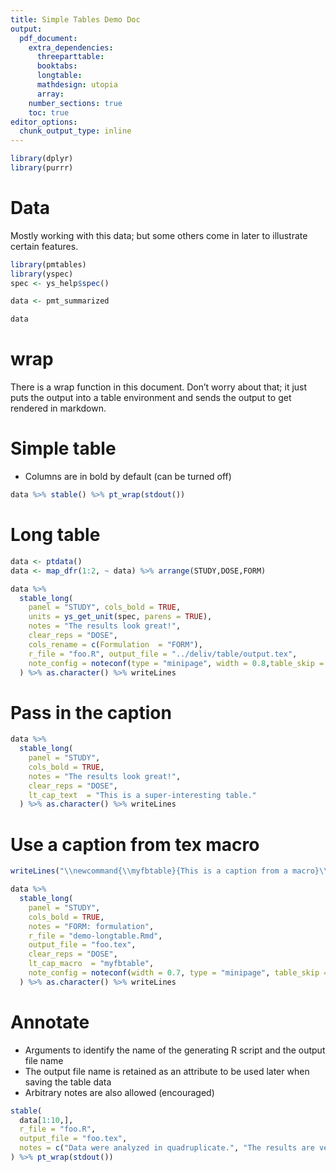 ```yaml
--- 
title: Simple Tables Demo Doc
output: 
  pdf_document: 
    extra_dependencies: 
      threeparttable:
      booktabs:
      longtable:
      mathdesign: utopia
      array:
    number_sections: true
    toc: true 
editor_options: 
  chunk_output_type: inline
---
```


```r
library(dplyr)
library(purrr)
```

\clearpage

# Data

Mostly working with this data; but some others come in later to illustrate
certain features.

```r
library(pmtables)
library(yspec)
spec <- ys_help$spec()

data <- pmt_summarized

data
```


# wrap

There is a wrap function in this document.  Don't worry about that; it just 
puts the output into a table environment and sends the output to get rendered
in markdown.

\clearpage

# Simple table

- Columns are in bold by default (can be turned off)

```r
data %>% stable() %>% pt_wrap(stdout())
```
\clearpage


# Long table

```r
data <- ptdata()
data <- map_dfr(1:2, ~ data) %>% arrange(STUDY,DOSE,FORM)
```


```r
data %>%
  stable_long(
    panel = "STUDY", cols_bold = TRUE,
    units = ys_get_unit(spec, parens = TRUE),
    notes = "The results look great!",
    clear_reps = "DOSE",
    cols_rename = c(Formulation  = "FORM"),
    r_file = "foo.R", output_file = "../deliv/table/output.tex",
    note_config = noteconf(type = "minipage", width = 0.8,table_skip = 0.2)
  ) %>% as.character() %>% writeLines
```


\clearpage

# Pass in the caption

```r
data %>%
  stable_long(
    panel = "STUDY", 
    cols_bold = TRUE,
    notes = "The results look great!",
    clear_reps = "DOSE",
    lt_cap_text  = "This is a super-interesting table."
  ) %>% as.character() %>% writeLines
```


\clearpage


# Use a caption from tex macro

```r
writeLines("\\newcommand{\\myfbtable}{This is a caption from a macro}\\vskip 0.5cm")
```


```r
data %>%
  stable_long(
    panel = "STUDY", 
    cols_bold = TRUE,
    notes = "FORM: formulation",
    r_file = "demo-longtable.Rmd", 
    output_file = "foo.tex",
    clear_reps = "DOSE",
    lt_cap_macro  = "myfbtable", 
    note_config = noteconf(width = 0.7, type = "minipage", table_skip = 0.2)
  ) %>% as.character() %>% writeLines
```


\clearpage


# Annotate

- Arguments to identify the name of the generating R script and the output file
  name
- The output file name is retained as an attribute to be used later when saving
  the table data
- Arbitrary notes are also allowed (encouraged)

```r
stable(
  data[1:10,],
  r_file = "foo.R",
  output_file = "foo.tex",
  notes = c("Data were analyzed in quadruplicate.", "The results are very clear."),
) %>% pt_wrap(stdout())
```

